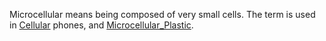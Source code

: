 Microcellular means being composed of very small cells.  The term is used in [[Cellular]] phones, and [[Microcellular_Plastic]].